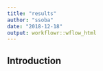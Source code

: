 ```yaml
---
title: "results"
author: "ssoba"
date: "2018-12-18"
output: workflowr::wflow_html
---
```


## Introduction

```r

```

